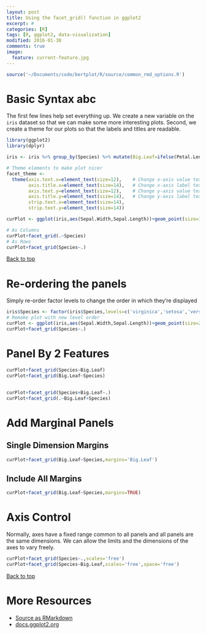 ```yaml
---
layout: post
title: Using the facet_grid() function in ggplot2
excerpt: #
categories: [R]
tags: [R, ggplot2, data-visualization]
modified: 2016-01-30
comments: true
image:
  feature: current-feature.jpg
---
```



```r
source('~/Documents/code/bertplot/R/source/common_rmd_options.R')
```

# Basic Syntax abc
The first few lines help set everything up.  We create a new variable on the `iris` dataset so that we can make some more interesting plots.  Second, we create a theme for our plots so that the labels and titles are readable.

```r
library(ggplot2)
library(dplyr)

iris <- iris %>% group_by(Species) %>% mutate(Big.Leaf=ifelse(Petal.Length > mean(Petal.Length),'Big','Small'))

# Theme elements to make plot nicer
facet_theme <-
  theme(axis.text.x=element_text(size=12),    # Change x-axis value text-size
        axis.title.x=element_text(size=14),   # Change x-axis label text-size
        axis.text.y=element_text(size=12),    # Change y-axis value text-size
        axis.title.y=element_text(size=14),   # Change y-axis label text-size
        strip.text.x=element_text(size=14),
        strip.text.y=element_text(size=14))

curPlot <- ggplot(iris,aes(Sepal.Width,Sepal.Length))+geom_point(size=3)+facet_theme

# As Columns
curPlot+facet_grid(.~Species)
# As Rows
curPlot+facet_grid(Species~.)
```

<a href="#top">Back to top</a>

# Re-ordering the panels
Simply re-order factor levels to change the order in which they're displayed
```r
iris$Species <- factor(iris$Species,levels=c('virginica','setosa','versicolor'))
# Remake plot with new level order
curPlot <- ggplot(iris,aes(Sepal.Width,Sepal.Length))+geom_point(size=2)+facet_theme
curPlot+facet_grid(Species~.)
```

# Panel By 2 Features

```r
curPlot+facet_grid(Species~Big.Leaf)
curPlot+facet_grid(Big.Leaf~Species)
```

## 

```r
curPlot+facet_grid(Species+Big.Leaf~.)
curPlot+facet_grid(.~Big.Leaf+Species)
```

# Add Marginal Panels

## Single Dimension Margins

```r
curPlot+facet_grid(Big.Leaf~Species,margins='Big.Leaf')
```

## Include All Margins

```r
curPlot+facet_grid(Big.Leaf~Species,margins=TRUE)
```


# Axis Control

Normally, axes have a fixed range common to all panels and all panels are the same dimensions.  We can allow the limits and the dimensions of the axes to vary freely.

```r
curPlot+facet_grid(Species~.,scales='free')
curPlot+facet_grid(Species~Big.Leaf,scales='free',space='free')
```

<a href="#top">Back to top</a>

# More Resources
- [Source as RMarkdown](https://github.com/rweyant/bertplot/blob/master/R/tutorials/ggplot-histogram/ggplot-histogram.Rmd)
- [docs.ggplot2.org](http://docs.ggplot2.org/0.9.3.1/facet_grid.html)


